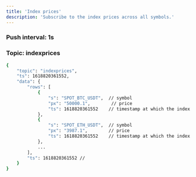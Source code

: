 ```yaml
---
title: 'Index prices'
description: 'Subscribe to the index prices across all symbols.'
---
```



### Push interval: 1s

### Topic: indexprices



<RequestExample>

```bash
{
    "topic": "indexprices",
    "ts": 1618820361552,
    "data": {
        "rows": [
            {
                "s": "SPOT_BTC_USDT",  // symbol
                "px": "50000.1",        // price
                "ts": 1618820361552    // timestamp at which the index price was calculated
            },
            {
                "s": "SPOT_ETH_USDT",  // symbol
                "px": "3987.1",        // price
                "ts": 1618820361552    // timestamp at which the index price was calculated
            },
            ...
        ],
        "ts": 1618820361552 //
    }
}
```

</RequestExample>


